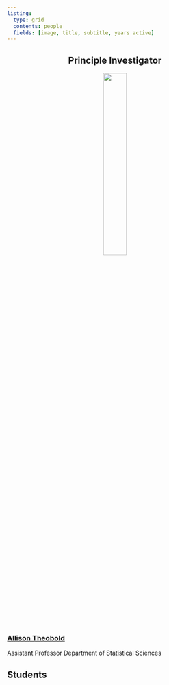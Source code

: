 ```yaml
---
listing:
  type: grid
  contents: people
  fields: [image, title, subtitle, years active]
---
```


::: {style="text-align: center;"}
## Principle Investigator

![](https://atheobold.github.io/media/full-body-shot.jpg){width="33%"}
:::

### [Allison Theobold](https://atheobold.github.io/)

Assistant Professor
Department of Statistical Sciences

## Students

